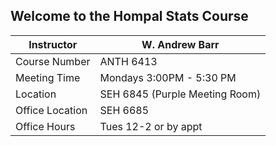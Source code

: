 ## Welcome to the Hompal Stats Course

Instructor | W. Andrew Barr
----- | --------
Course Number | ANTH 6413
Meeting Time | Mondays 3:00PM - 5:30 PM
Location | SEH 6845 (Purple Meeting Room)
Office Location | SEH 6685
Office Hours | Tues 12-2 or by appt
